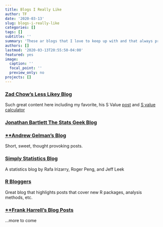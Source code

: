 ```yaml
---
title: Blogs I Really Like
author: TF
date: '2020-03-13'
slug: blogs-i-really-like
categories: []
tags: []
subtitle: ''
summary: 'These ar blogs that I love to keep up with and that always provide great information'
authors: []
lastmod: '2020-03-13T20:55:50-04:00'
featured: yes
image:
  caption: ''
  focal_point: ''
  preview_only: no
projects: []
---
```


### [**Zad Chow's Less Likey Blog**](https://lesslikely.com/)
Such great content here including my favorite, his S Value [post](https://lesslikely.com/statistics/s-values/) and [ S value calculator](https://data.lesslikely.com/s-values/)

### [**Jonathan Bartlett The Stats Geek Blog**](http://thestatsgeek.com/)

### [**Andrew Gelman's Blog](https://statmodeling.stat.columbia.edu/)
Short, sweet, thought provoking posts.

### [**Simply Statistics Blog**](https://simplystatistics.org/)
A statistics blog by Rafa Irizarry, Roger Peng, and Jeff Leek

### [**R Bloggers**](https://www.r-bloggers.com/)
Great blog that highlights posts that cover new R packages, analysis methods, etc.

### [**Frank Harrell's Blog Posts](https://www.fharrell.com/post/)

...more to come